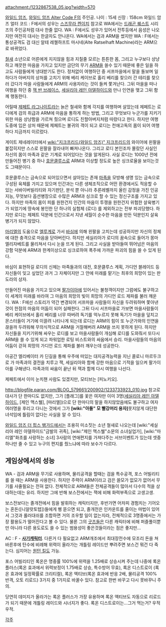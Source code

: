 attachment:/1232867538_05.jpg?width=570

[[와일드 암즈]], [[와일드 암즈 Alter Code F]]의 주인공. 
나이 : 15세 신장 : 158cm
와일드 암즈 얼터 코드 : F에서의 성우는 [[스즈무라 켄이치]]
참고로 WA에서는 [[드래곤 퀘스트]] 시리즈의 주인공처럼 대사 한줄 없다. WA : F에서도 성우가 있어서 전투등에서 음성은 나오지만 여전히 대사는 한글자도 안나온다.
WA에서는 검과 ARM을 썼지만 WA : F에서는 통상공격도 검 대신 알테 레첼하프트 마시네(Alte Ratselhaft Machine)라는 ARM으로 바뀌었다.

[[철새]] 소년으로 어른에게 지지않을 힘과 지칠줄 모르는 튼튼한 몸, 그리고 누구보다 상냥하고 깨끗한 마음을 가지고 있지만 금단의 무기 [[ARM]]을 쓸수 있기 때문에 좋은 일을 하고도 사람들에게 냉대받기도 한다.
정처없이 여행하던 중 서프마을에서 말을 돌보며 일하다가 아버지의 상처를 고치기 위해 베리 케이브로 홀리 베리를 찾으러 간 테리를 찾으러 갔다가 마을 사람들에게 ARM의 사용자라는 것이 들켜 쫓겨난다. 그뒤 마을을 떠나 여행을 하던 중 [[잭 반 브레이스]], [[세실리아 레인 아델하이드]]와 만나 인연을 맺고 그뒤 함께 행동한다.

어릴때 [[제페트 라그나이트]]라는 늙은 철새와 함께 각지를 여행하며 살았는데 제페트는 로디에게 검의 취급과 ARM에 마음을 통하게 하는 방법, 그리고 무엇보다 누군가를 지키기 위한 마음 상냥함을 가르쳐 줬으며 로디도 친할아버지처럼 따랐다고 한다. 하지만 여행 도중에 입은 상처 때문에 제페트는 불귀의 객이 되고 로디는 천애고독의 몸이 되어 여행하다 지금까지 이르렀다.

게이트 제네레이터에서 [[wiki:"지크프리드(와일드 암즈)" 지크프리드]]의 와이어에 왼팔을 붙잡히지만 스스로 왼팔을 잘라내어 빠져나온다. 그리고 로디 본인조차 몰랐던 사실인 자신의 몸이 마족과 같은 기계로 되어있다는 것을 알게된다. 사실 로디는 1000년 전에 만들어진 병기 중 하나 [[호문클루스]]로 ARM과 이상할 정도로 높은 싱크로율을 보이는것도 그때문이다.

호문클루스는 금속으로 되어있으면서 살아있는 존재 [[마족]]을 모방해 생명 있는 금속으로 구성된 육체를 가지고 있으며 인간과는 다른 생체조직으로 어떤 환경에서도 적응할 수 있는 서바이버빌리티와 자기판단, 분석 뿐 아니라 추론레벨까지 올린 감정을 가진 인공지능, 무엇보다 옵션병장으로 수많은 ARM과 싱크로 할 수 있는 정신구조를 가지고 있다. 하지만 마족의 몸이 피를 원한건지 인간의 마음이 투쟁을 원한건지 위험한 살육병기가 되었기에 땅속에 봉인한 단 하나의 실험체 (로디) 를 제외하고는 전부 파괴당했다. 하지만 로디는 제페트 덕분에 인간으로서 지낸 세월이 순수한 마음을 만든 덕분인지 살육병기가 되지 않았다.

[[마리엘]]의 도움으로 [[엘루]]계로 가서 [[바심]]에 의해 왼팔을 고치는데 성공하지만 자신의 정체에 대한 충격으로 마음을 닫아버린다. 하지만 세실리아가 로디의 꿈속으로 들어가 몽마 엘리자베트를 물리쳐서 다시 눈을 뜨게 된다. 그리고 사실을 받아들여 뛰어넘은 마음의 강함 덕분에 ARM과 한계이상으로 싱크로하여 폭주에 가까운 파괴의 힘을 쓸 수 있게 된다.

바심이 표현하길 로디의 신체는 마족들과의 대전, 호문클루스 계획, 가디언 블레이드 등 자신들이 잊고 싶었던 과거 그 자체이지만 그 안에 미래를 맡기는 최후의 희망이 있는 판도라의 상자.

만들어진 마음을 가지고 있으며 [[팔가이아]]에 있어서는 불청객이지만 그럼에도 불구하고 이 세계의 미래를 바라여 그 마음의 희망의 빛이 희망의 가디언 로드 제파를 불러 깨운다.
WA : F에선 스토리가 약간 변경되어 서프마을 사람들이 자신을 두려워하며 쫓아낸 것이 한점의 마음의 어둠이 되어 실패한다. 그뒤 다시 서프마을로 가보면 마을사람들이 베리 케이브에서 홀리 베리를 너무 따버려 독기를 억누르지 못해 독기가 마을을 덮치고 몬스터들이 거기에 이끌려 나타나게 되는데 로디는 ARM의 힘이 또 누군가와의 인연을 끊을까 두려워해 무의식적으로 ARM을 거절해버려 ARM을 쓰지 못하게 된다. 하지만 자신들을 지키기위해 싸우는 로디를 보고 마을사람들이 개심해 로디를 도와줘서 또다시 ARM을 쓸 수 있게 되고 파워업한 로팅 비스트와의 싸움에서 승리. 마을사람들의 마음의 어둠이 걷혀 희망의 가디언 로드 제파를 불러 깨우는데 성공한다.

아공간 엘리베이터 카 딘길을 통해 우주에 떠있는 대지공격능력을 지닌 콜로니 마르두크로 가 마족과의 결전을 치루고 잭, 세실리아와 함께 강한 마음으로 기적을 일으켜 팔가이아를 구해낸다. 마족과의 싸움이 끝난 뒤 잭과 함께 다시 여행을 나선다.

제페트에서 이미 눈치챈 사람도 있겠지만, 모티브는 [피노키오].

http://blogfile.paran.com/BLOG_579661/200902/1233733923_010.jpg
참고로 대사가 단 한마디도 없지만, 그가 [플래그]를 꽃은 여자만 이미 3명([[세실리아 레인 아델하이드]], [제인 맥스웰], [마리엘])으로 단 한마디의 말을 하지않았음에도 불구하고 여자 여러명을 후리고 다니는 것에서 그가 '''[wiki:"아돌" 모 빨강머리 용자]'''못지않게 대단한 녀석임에 틀림이 없다는 사실을 알 수 있다.

[[와일드 암즈 더 핍스 뱅가드]]에서는 조용히 미소짓는 소년 철새로 나오는데 [wiki:"세실리아 레인 아델하이드"금발의 귀족], [wiki:"제인 맥스웰"소문의 소녀실업가], [wiki:"마리엘"화초를 사랑하는 소녀] 3사람의 연애편지를 가져다주는 서브이벤트가 있는데 셋중 하나만 줄 수 있고 누구의 편지를 줬느냐에 따라 보수가 다르다.

== 게임상에서의 성능 ==
WA - 검과 ARM을 무기로 사용하며, 물리공격을 할때는 검을 특수공격, 포스 어빌리티를 쓸 때는 ARM을 사용한다. 하지만 주력이 ARM이라고 검은 쓸모가 없모가 없어서 무기를 사줄필요는 전혀 없다. 전체적으로 ARM들은 전체공격들이 많아서 다수의 적을 상대하는데는 유리. 하지만 그에 반해 보스전에서는 잭에 비해 화력부족으로 고생고생. 

보스전보다는 졸개전에서 힘을 발휘하는 캐릭터지만, 후반가면 어차피 경험치는 기어오는 혼돈([니알랏토텝])들에게 삥 뜯으면 되고, 졸개전은 인카운트를 줄이는 마법이 있어서 그것과 롤러대쉬를 조합하면 거의 조우할 일이 없는지라, 전체적으로 3명중에서는 가장 활용도가 떨어진다고 볼 수 있다. 물론 그의 [[굿즈]]들은 다른 캐릭터에 비해 퍼즐풀이뿐만 아니라 다른 용도로도 쓸 수 있는 범용성이 좋은것들이라는 점은 좋지만...

AC : F - '''[[사기캐릭터]]'''. 다른거 다 필요없고 ARM개조에서 최대장전수에 모조리 돈을 쳐바른후에 탄수에 비례해 위력이 올라가는 개틀링 레이드만 뿌려주면 보스건 뭐건 다 죽는다. 심지어는 [[원턴 킬]]도 가능.

포스 어빌리티인 록온은 명중률 100%에 위력을 1.25배로 상승시켜 주는데 나중에 록온 플러스(록온 효과에서 위력보정이 1.75배로 상승, 특수방어 무효), 록온 디스트로이 (록온 효과에 일정확률로 크리티컬), 록온 액티브(록온 효과에 반응 2배, 물리공격 100% 반격, 오토 리로드) 3가지 중 1가지로 바꿀수 있다. 참고로 한번 바꾸고 다시 못바꾸니 주의.

당연히 데미지가 올라가는 록온 플러스가 가장 유용하며 록온 액티브도 자동으로 리로드가 되기 때문에 개틀링 레이드와 시너지가 좋다. 록온 디스트로이는...그거 먹는거? 우적우적.

[[각주]]
